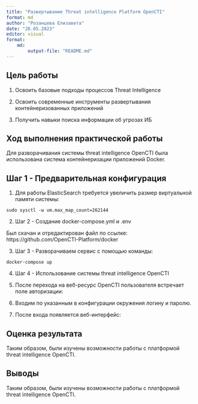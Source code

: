---
title: "Развертывание Threat intelligence Platform OpenCTI"
format: md
author: "Розанцева Елизавета"
date: "26.05.2023"
editor: visual
format:
    md:
        output-file: "README.md"
---

## Цель работы

1. Освоить базовые подходы процессов Threat Intelligence

2. Освоить современные инструменты развертывания контейнеризованных приложений

3. Получить навыки поиска информации об угрозах ИБ

## Ход выполнения практической работы

Для разворачивания системы threat intelligence OpenCTI была использована система контейнеризации приложений Docker.

## Шаг 1 - Предварительная конфигурация
1. Для работы ElasticSearch требуется увеличить размер виртуальной памяти системы:

```
sudo sysctl -w vm.max_map_count=262144
```

2. Шаг 2 - Создание docker-compose.yml и .env

Был скачан и отредактирован файл по ссылке: https://github.com/OpenCTI-Platform/docker

3. Шаг 3 - Разворачиваем сервис с помощью команды:

```
docker-compose up 
```

4. Шаг 4 - Использование системы threat intelligence OpenCTI

1. После перехода на веб-ресурс OpenCTI пользователя встречает поле авторизации:

2. Входим по указанным в конфигурации окружения логину и паролю.

3. После входа появляется веб-интерфейс:


## Оценка результата

Таким образом, были изучены возможности работы с платформой threat intelligence OpenCTI.

## Выводы

Таким образом, были изучены возможности работы с платформой threat intelligence OpenCTI.
